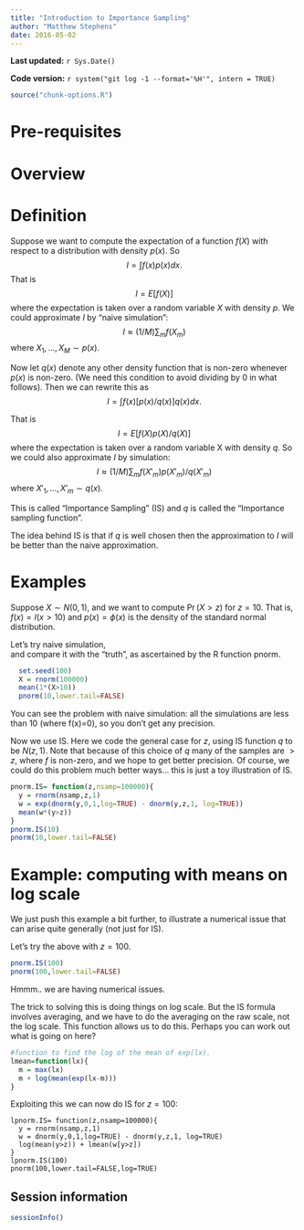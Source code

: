 ```yaml
---
title: "Introduction to Importance Sampling"
author: "Matthew Stephens"
date: 2016-05-02
---
```


**Last updated:** `r Sys.Date()`

**Code version:** `r system("git log -1 --format='%H'", intern = TRUE)`

```r
source("chunk-options.R")
```

# Pre-requisites

# Overview

# Definition

Suppose we want to compute the expectation of a function $f(X)$ with respect to a distribution with density $p(x)$. So
$$I = \int f(x) p(x) dx.$$
That is
$$I = E[f(X)]$$
where the expectation is taken over a random variable $X$ with density $p$. We could approximate $I$ by "naive simulation":
$$I \approx (1/M) \sum_{m} f(X_m)$$
where $X_1,\dots,X_M \sim p(x)$.


Now let $q(x)$ denote any other density function that is non-zero whenever $p(x)$ is non-zero. (We need this condition to avoid dividing by 0 in what follows). Then we can rewrite this as
$$I = \int f(x) [p(x)/q(x)] q(x) dx.$$

That is
$$I = E[ f(X)p(X)/q(X)]$$
where the expectation is taken over a random variable X with density $q$.
So we could also approximate $I$ by simulation:
$$I \approx (1/M) \sum_{m} f(X'_m)p(X'_m)/q(X'_m)$$
where $X'_1,\dots,X'_m \sim q(x)$.

This is called "Importance Sampling" (IS) and $q$ is called the "Importance sampling function".

The idea behind IS is that if $q$ is well chosen then the approximation to $I$ will be better than the naive approximation.

# Examples

Suppose $X \sim N(0,1)$, and we want to compute $\Pr(X>z)$ for $z = 10$.
That is, $f(x) = I(x>10)$ and $p(x)= \phi(x)$ is the density of the standard normal distribution.

Let's try naive simulation,  
and compare it with the "truth", as ascertained by
the R function pnorm.
```r
  set.seed(100)
  X = rnorm(100000)
  mean(1*(X>10))
  pnorm(10,lower.tail=FALSE)
```

You can see the problem with naive simulation: all the simulations
are less than 10 (where f(x)=0), so you don't get any precision.

Now we use IS. Here we code the general case for $z$, using IS function $q$ to be $N(z,1)$. Note that because of this choice of $q$ many of the samples are $>z$, where $f$ is non-zero, and we hope to get better precision. Of course, we could do this problem much better ways... this is just a toy illustration of IS.

```r
pnorm.IS= function(z,nsamp=100000){
  y = rnorm(nsamp,z,1)
  w = exp(dnorm(y,0,1,log=TRUE) - dnorm(y,z,1, log=TRUE))
  mean(w*(y>z))
}
pnorm.IS(10)
pnorm(10,lower.tail=FALSE)
```


# Example: computing with means on log scale

We just push this example a bit further, to illustrate a numerical issue that can arise quite generally (not just for IS).

Let's try the above with $z=100$.
```r
pnorm.IS(100)
pnorm(100,lower.tail=FALSE)
```

Hmmm.. we are having numerical issues. 

The trick to solving this is doing things on log scale.
But the IS formula involves averaging, and we have to do the averaging
on the raw scale, not the log scale. This function allows
us to do this. Perhaps you can work out what is going on here?
```r
#function to find the log of the mean of exp(lx).
lmean=function(lx){
  m = max(lx)
  m + log(mean(exp(lx-m))) 
}
```

Exploiting this we can now do IS for $z=100$:
```
lpnorm.IS= function(z,nsamp=100000){
  y = rnorm(nsamp,z,1)
  w = dnorm(y,0,1,log=TRUE) - dnorm(y,z,1, log=TRUE)
  log(mean(y>z)) + lmean(w[y>z])
}
lpnorm.IS(100)
pnorm(100,lower.tail=FALSE,log=TRUE)
```

## Session information

```r
sessionInfo()
```
